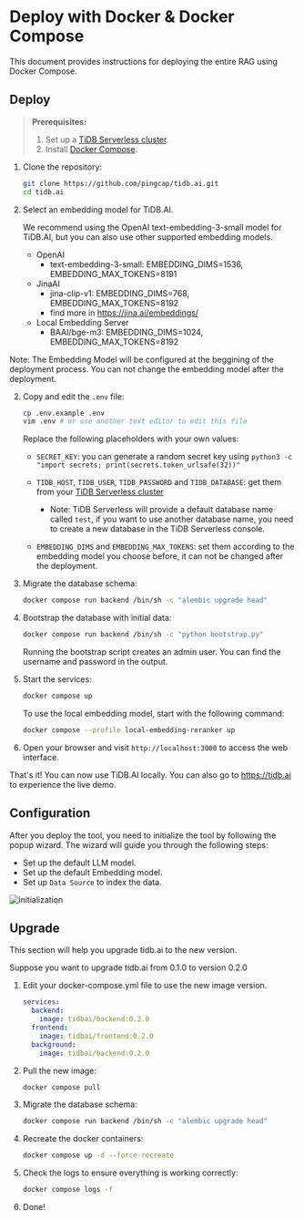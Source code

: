 # Deploy with Docker & Docker Compose

This document provides instructions for deploying the entire RAG using Docker Compose.

## Deploy

> **Prerequisites:**
>
> 1. Set up a [TiDB Serverless cluster](https://docs.pingcap.com/tidbcloud/tidb-cloud-quickstart).
> 2. Install [Docker Compose](https://docs.docker.com/compose/install/).

1. Clone the repository:

    ```bash
    git clone https://github.com/pingcap/tidb.ai.git
    cd tidb.ai
    ```

2. Select an embedding model for TiDB.AI.

    We recommend using the OpenAI text-embedding-3-small model for TiDB.AI, but you can also use other supported embedding models.

    - OpenAI
        - text-embedding-3-small: EMBEDDING_DIMS=1536, EMBEDDING_MAX_TOKENS=8191
    - JinaAI
        - jina-clip-v1: EMBEDDING_DIMS=768, EMBEDDING_MAX_TOKENS=8192
        - find more in https://jina.ai/embeddings/
    - Local Embedding Server
        - BAAI/bge-m3: EMBEDDING_DIMS=1024, EMBEDDING_MAX_TOKENS=8192


<Callout>
Note: The Embedding Model will be configured at the beggining of the deployment process.  You can not change the embedding model after the deployment.
</Callout>

2. Copy and edit the `.env` file:

    ```bash
    cp .env.example .env
    vim .env # or use another text editor to edit this file
    ```

    Replace the following placeholders with your own values:
    - `SECRET_KEY`: you can generate a random secret key using `python3 -c "import secrets; print(secrets.token_urlsafe(32))"`
    - `TIDB_HOST`, `TIDB_USER`, `TIDB_PASSWORD` and `TIDB_DATABASE`: get them from your [TiDB Serverless cluster](https://tidbcloud.com/)

      - Note: TiDB Serverless will provide a default database name called `test`, if you want to use another database name, you need to create a new database in the TiDB Serverless console.
    - `EMBEDDING_DIMS` and `EMBEDDING_MAX_TOKENS`: set them according to the embedding model you choose before, it can not be changed after the deployment.

3. Migrate the database schema:

    ```bash
    docker compose run backend /bin/sh -c "alembic upgrade head"
    ```

4. Bootstrap the database with initial data:

    ```bash
    docker compose run backend /bin/sh -c "python bootstrap.py"
    ```

    Running the bootstrap script creates an admin user. You can find the username and password in the output.

5. Start the services:

    ```bash
    docker compose up
    ```

    To use the local embedding model, start with the following command:

    ```bash
    docker compose --profile local-embedding-reranker up
    ```

6. Open your browser and visit `http://localhost:3000` to access the web interface.

That's it! You can now use TiDB.AI locally. You can also go to https://tidb.ai to experience the live demo.


## Configuration

After you deploy the tool, you need to initialize the tool by following the popup wizard. The wizard will guide you through the following steps:

* Set up the default LLM model.
* Set up the default Embedding model.
* Set up `Data Source` to index the data.

![initialization](https://github.com/user-attachments/assets/7f9253da-3d6f-4ccd-838d-feed3f0b6f05 "Initialization")


## Upgrade

This section will help you upgrade tidb.ai to the new version.

Suppose you want to upgrade tidb.ai from 0.1.0 to version 0.2.0

1. Edit your docker-compose.yml file to use the new image version.

    ```yaml
    services:
      backend:
        image: tidbai/backend:0.2.0
      frontend:
        image: tidbai/frontend:0.2.0
      background:
        image: tidbai/backend:0.2.0
    ```

2. Pull the new image:

    ```bash
    docker compose pull
    ```

3. Migrate the database schema:

    ```bash
    docker compose run backend /bin/sh -c "alembic upgrade head"
    ```

4. Recreate the docker containers:

    ```bash
    docker compose up -d --force-recreate
    ```

5. Check the logs to ensure everything is working correctly:

    ```bash
    docker compose logs -f
    ```

6. Done!
